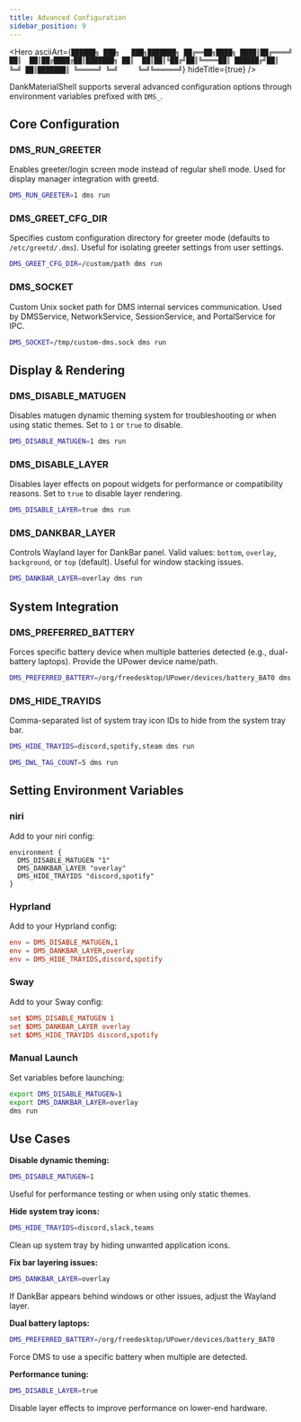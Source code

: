```yaml
---
title: Advanced Configuration
sidebar_position: 9
---
```



<Hero
  asciiArt={`██████╗ ███╗   ███╗███████╗
██╔══██╗████╗ ████║██╔════╝
██║  ██║██╔████╔██║███████╗
██║  ██║██║╚██╔╝██║╚════██║
██████╔╝██║ ╚═╝ ██║███████║
╚═════╝ ╚═╝     ╚═╝╚══════╝`}
  hideTitle={true}
/>

DankMaterialShell supports several advanced configuration options through environment variables prefixed with `DMS_`.

## Core Configuration

### DMS_RUN_GREETER

Enables greeter/login screen mode instead of regular shell mode. Used for display manager integration with greetd.

```bash
DMS_RUN_GREETER=1 dms run
```

### DMS_GREET_CFG_DIR

Specifies custom configuration directory for greeter mode (defaults to `/etc/greetd/.dms`). Useful for isolating greeter settings from user settings.

```bash
DMS_GREET_CFG_DIR=/custom/path dms run
```

### DMS_SOCKET

Custom Unix socket path for DMS internal services communication. Used by DMSService, NetworkService, SessionService, and PortalService for IPC.

```bash
DMS_SOCKET=/tmp/custom-dms.sock dms run
```

## Display & Rendering

### DMS_DISABLE_MATUGEN

Disables matugen dynamic theming system for troubleshooting or when using static themes. Set to `1` or `true` to disable.

```bash
DMS_DISABLE_MATUGEN=1 dms run
```

### DMS_DISABLE_LAYER

Disables layer effects on popout widgets for performance or compatibility reasons. Set to `true` to disable layer rendering.

```bash
DMS_DISABLE_LAYER=true dms run
```

### DMS_DANKBAR_LAYER

Controls Wayland layer for DankBar panel. Valid values: `bottom`, `overlay`, `background`, or `top` (default). Useful for window stacking issues.

```bash
DMS_DANKBAR_LAYER=overlay dms run
```

## System Integration

### DMS_PREFERRED_BATTERY

Forces specific battery device when multiple batteries detected (e.g., dual-battery laptops). Provide the UPower device name/path.

```bash
DMS_PREFERRED_BATTERY=/org/freedesktop/UPower/devices/battery_BAT0 dms run
```

### DMS_HIDE_TRAYIDS

Comma-separated list of system tray icon IDs to hide from the system tray bar.

```bash
DMS_HIDE_TRAYIDS=discord,spotify,steam dms run
```

```bash
DMS_DWL_TAG_COUNT=5 dms run
```

## Setting Environment Variables

### niri

Add to your niri config:

```kdl
environment {
  DMS_DISABLE_MATUGEN "1"
  DMS_DANKBAR_LAYER "overlay"
  DMS_HIDE_TRAYIDS "discord,spotify"
}
```

### Hyprland

Add to your Hyprland config:

```conf
env = DMS_DISABLE_MATUGEN,1
env = DMS_DANKBAR_LAYER,overlay
env = DMS_HIDE_TRAYIDS,discord,spotify
```

### Sway

Add to your Sway config:

```conf
set $DMS_DISABLE_MATUGEN 1
set $DMS_DANKBAR_LAYER overlay
set $DMS_HIDE_TRAYIDS discord,spotify
```

### Manual Launch

Set variables before launching:

```bash
export DMS_DISABLE_MATUGEN=1
export DMS_DANKBAR_LAYER=overlay
dms run
```

## Use Cases

**Disable dynamic theming:**
```bash
DMS_DISABLE_MATUGEN=1
```
Useful for performance testing or when using only static themes.

**Hide system tray icons:**
```bash
DMS_HIDE_TRAYIDS=discord,slack,teams
```
Clean up system tray by hiding unwanted application icons.

**Fix bar layering issues:**
```bash
DMS_DANKBAR_LAYER=overlay
```
If DankBar appears behind windows or other issues, adjust the Wayland layer.

**Dual battery laptops:**
```bash
DMS_PREFERRED_BATTERY=/org/freedesktop/UPower/devices/battery_BAT0
```
Force DMS to use a specific battery when multiple are detected.

**Performance tuning:**
```bash
DMS_DISABLE_LAYER=true
```
Disable layer effects to improve performance on lower-end hardware.
